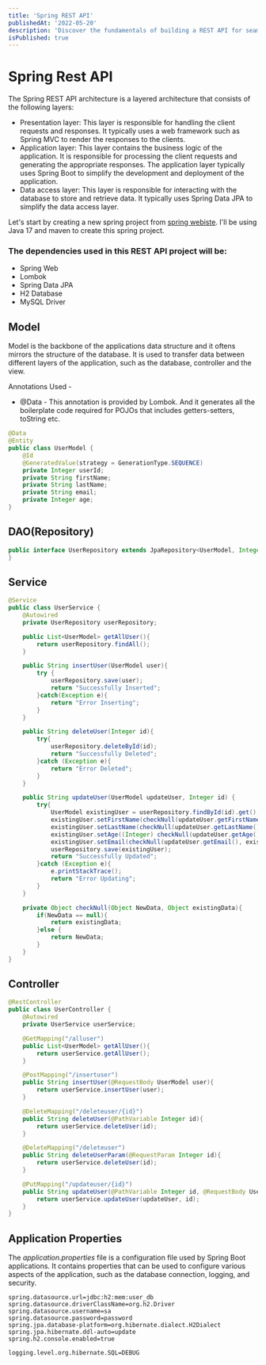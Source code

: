 ```yaml
---
title: 'Spring REST API'
publishedAt: '2022-05-20'
description: 'Discover the fundamentals of building a REST API for seamless CRUD Operations.'
isPublished: true
---
```


# Spring Rest API
<PostImage
  alt='Spring REST API Architecture Diagram.'
  src='https://github.com/harsshhhgit/harsshhhgit.github.io/assets/93096721/51d36a35-b719-4c7b-9a26-554cf1f86a8f'
  width={1920}
  height={802}
/>
The Spring REST API architecture is a layered architecture that consists of the following layers:
- Presentation layer: This layer is responsible for handling the client requests and responses. It typically uses a web framework such as Spring MVC to render the responses to the clients.
- Application layer: This layer contains the business logic of the application. It is responsible for processing the client requests and generating the appropriate responses. The application layer typically uses Spring Boot to simplify the development and deployment of the application.
- Data access layer: This layer is responsible for interacting with the database to store and retrieve data. It typically uses Spring Data JPA to simplify the data access layer.

Let's start by creating a new spring project from [spring webiste](start.spring.io). I'll be using Java 17 and maven to create this spring project. 
<PostImage
  alt='Spring REST API Initializer'
  src='https://github.com/harsshhhgit/harsshhhgit.github.io/assets/93096721/61ac37d3-f1fa-48af-8936-f7af82a112f9'
  width={1920}
  height={802}
/>
### The dependencies used in this REST API project will be:
- Spring Web
- Lombok
- Spring Data JPA
- H2 Database
- MySQL Driver

## Model
Model is the backbone of the applications data structure and it oftens mirrors the structure of the database. 
It is used to transfer data between different layers of the application, such as the database, controller and the view. 

Annotations Used -
- @Data - This annotation is provided by Lombok. And it generates all the boilerplate code required for POJOs that includes getters-setters, toString etc.

```java:UserModel.java
@Data
@Entity
public class UserModel {
    @Id
    @GeneratedValue(strategy = GenerationType.SEQUENCE)
    private Integer userId;
    private String firstName;
    private String lastName;
    private String email;
    private Integer age;
}
```

## DAO(Repository)

```java:UserRepository.java
public interface UserRepository extends JpaRepository<UserModel, Integer> {
}
```

## Service

```java:UserService.java
@Service
public class UserService {
    @Autowired
    private UserRepository userRepository;

    public List<UserModel> getAllUser(){
        return userRepository.findAll();
    }

    public String insertUser(UserModel user){
        try {
            userRepository.save(user);
            return "Successfully Inserted";
        }catch(Exception e){
            return "Error Inserting";
        }
    }

    public String deleteUser(Integer id){
        try{
            userRepository.deleteById(id);
            return "Successfully Deleted";
        }catch (Exception e){
            return "Error Deleted";
        }
    }

    public String updateUser(UserModel updateUser, Integer id) {
        try{
            UserModel existingUser = userRepository.findById(id).get();
            existingUser.setFirstName(checkNull(updateUser.getFirstName(), existingUser.getFirstName()).toString());
            existingUser.setLastName(checkNull(updateUser.getLastName(), existingUser.getLastName()).toString());
            existingUser.setAge((Integer) checkNull(updateUser.getAge(), existingUser.getAge()));
            existingUser.setEmail(checkNull(updateUser.getEmail(), existingUser.getEmail()).toString());
            userRepository.save(existingUser);
            return "Successfully Updated";
        }catch (Exception e){
            e.printStackTrace();
            return "Error Updating";
        }
    }

    private Object checkNull(Object NewData, Object existingData){
        if(NewData == null){
            return existingData;
        }else {
            return NewData;
        }
    }
}
```

## Controller

```java:UserController.java
@RestController
public class UserController {
    @Autowired
    private UserService userService;

    @GetMapping("/alluser")
    public List<UserModel> getAllUser(){
        return userService.getAllUser();
    }

    @PostMapping("/insertuser")
    public String insertUser(@RequestBody UserModel user){
        return userService.insertUser(user);
    }

    @DeleteMapping("/deleteuser/{id}")
    public String deleteUser(@PathVariable Integer id){
        return userService.deleteUser(id);
    }

    @DeleteMapping("/deleteuser")
    public String deleteUserParam(@RequestParam Integer id){
        return userService.deleteUser(id);
    }

    @PutMapping("/updateuser/{id}")
    public String updateUser(@PathVariable Integer id, @RequestBody UserModel updateUser){
        return userService.updateUser(updateUser, id);
    }
}
```

## Application Properties
The _application.properties_ file is a configuration file used by Spring Boot applications. It contains properties that can be used to configure various aspects of the application, such as the database connection, logging, and security.
```properties:application.properties
spring.datasource.url=jdbc:h2:mem:user_db
spring.datasource.driverClassName=org.h2.Driver
spring.datasource.username=sa
spring.datasource.password=password
spring.jpa.database-platform=org.hibernate.dialect.H2Dialect
spring.jpa.hibernate.ddl-auto=update
spring.h2.console.enabled=true

logging.level.org.hibernate.SQL=DEBUG
```
